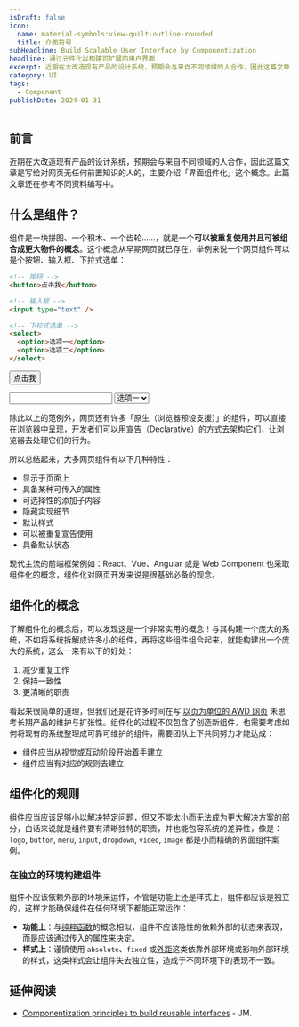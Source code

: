 ```yaml
---
isDraft: false
icon:
  name: material-symbols:view-quilt-outline-rounded
  title: 介面符号
subHeadline: Build Scalable User Interface by Componentization
headline: 通过元件化以构建可扩展的用户界面
excerpt: 近期在大改造现有产品的设计系统，预期会与来自不同领域的人合作，因此这篇文章是写给对网页无任何前置知识的人的，主要介绍「界面组件化」这个概念。组件是一块拼图、一个积木、一个齿轮……，就是一个可以被重复使用并且可被组合成更大物件的概念。
category: UI
tags:
  - Component
publishDate: 2024-01-31
---
```


## 前言

近期在大改造现有产品的设计系统，预期会与来自不同领域的人合作，因此这篇文章是写给对网页无任何前置知识的人的，主要介绍「界面组件化」这个概念。此篇文章还在参考不同资料编写中。

## 什么是组件？

组件是一块拼图、一个积木、一个齿轮……，就是一个**可以被重复使用并且可被组合成更大物件的概念**。这个概念从早期网页就已存在，举例来说一个网页组件可以是个按钮、输入框、下拉式选单：

```html
<!-- 按钮 -->
<button>点击我</button>

<!-- 输入框 -->
<input type="text" />

<!-- 下拉式选单 -->
<select>
  <option>选项一</option>
  <option>选项二</option>
</select>
```

<div  class="flex gap-4 p-8 rounded-md">

<button>点击我</button>

<input type="text" />

<select>
  <option>选项一</option>
  <option>选项二</option>
</select>
</div>

除此以上的范例外，网页还有许多「原生（浏览器预设支援）」的组件，可以直接在浏览器中呈现，开发者们可以用宣告（Declarative）的方式去架构它们，让浏览器去处理它们的行为。

所以总结起来，大多网页组件有以下几种特性：

- 显示于页面上
- 具备某种可传入的属性
- 可选择性的添加子内容
- 隐藏实现细节
- 默认样式
- 可以被重复宣告使用
- 具备默认状态

现代主流的前端框架例如：React、Vue、Angular 或是 Web Component 也采取组件化的概念，组件化对网页开发来说是很基础必备的观念。

## 组件化的概念

了解组件化的概念后，可以发现这是一个非常实用的概念！与其构建一个庞大的系统，不如将系统拆解成许多小的组件，再将这些组件组合起来，就能构建出一个庞大的系统，这么一来有以下的好处：

1. 减少重复工作
2. 保持一致性
3. 更清晰的职责

看起来很简单的道理，但我们还是花许多时间在写 [以页为单位的 AWD 网页](/post/how-many-breakpoint-should-you-use/#%E4%BD%A0%E5%AF%AB%E8%A8%AD%E8%A8%88%E7%9A%84-rwd-%E5%8F%AF%E8%83%BD%E9%82%84%E6%98%AF%E4%B8%80%E5%A0%86-awd/) 未思考长期产品的维护与扩张性。组件化的过程不仅包含了创造新组件，也需要考虑如何将现有的系统整理成可靠可维护的组件，需要团队上下共同努力才能达成：

- 组件应当从视觉或互动阶段开始着手建立
- 组件应当有对应的规则去建立

## 组件化的规则

组件应当应该足够小以解决特定问题，但又不能太小而无法成为更大解决方案的部分，白话来说就是组件要有清晰独特的职责，并也能包容系统的差异性，像是：`logo`, `button`, `menu`, `input`, `dropdown`, `video`, `image` 都是小而精确的界面组件案例。

### 在独立的环境构建组件

组件不应该依赖外部的环境来运作，不管是功能上还是样式上，组件都应该是独立的，这样才能确保组件在任何环境下都能正常运作：

- **功能上**：与[纯粹函数](https://www.webdong.dev/post/why-pure-function/)的概念相似，组件不应该隐性的依赖外部的状态来表现，而是应该通过传入的属性来决定。
- **样式上**：谨慎使用 `absolute`、`fixed` 或[外距](https://www.webdong.dev/post/css-box-model/#%E5%A4%96%E8%B7%9D-margin)这类依靠外部环境或影响外部环境的样式，这类样式会让组件失去独立性，造成于不同环境下的表现不一致。

## 延伸阅读

- [Componentization principles to build reusable interfaces](https://joaquinmarti.com/posts/componentization-principles-to-build-reusable-interfaces/) - JM.
